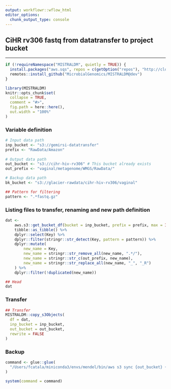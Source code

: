 ```yaml
---
output: workflowr::wflow_html
editor_options:
  chunk_output_type: console
---
```


## CiHR rv306 fastq from datatransfer to project bucket
****

```r
if (!requireNamespace("MISTRALDM", quietly = TRUE)) {
  install.packages("aws.sqs", repos = c(getOption("repos"), "http://cloudyr.github.io/drat"))
  remotes::install_github("MicrobialGenomics/MISTRALDM@dev")
}

library(MISTRALDM)
knitr::opts_chunk$set(
  collapse = TRUE,
  comment = "#>",
  fig.path = here::here(),
  out.width = "100%"
)
```

### Variable definition

```r
# Input data path
inp_bucket <- "s3://gemirsi-datatransfer"
prefix <- "RawData/Amazon" 
    
# Output data path
out_bucket <- "s3://cihr-hiv-rv306" # This bucket already exists
out_prefix <- "vaginal/metagenome/WMGS/RawData/"

# Backup data path
bk_bucket <- "s3://glacier-rawdata/cihr-hiv-rv306/vaginal"

## Pattern for filtering
pattern <- ".*fastq.gz"
```

### Listing files to transfer, renaming and new path definition

```r
dat <- 
    aws.s3::get_bucket_df(bucket = inp_bucket, prefix = prefix, max = Inf) %>% 
    tibble::as_tibble() %>% 
    dplyr::select(Key) %>% 
    dplyr::filter(stringr::str_detect(Key, pattern = pattern)) %>% 
    dplyr::mutate(
        new_name = Key, 
        new_name = stringr::str_remove_all(new_name, ".*/"), 
        new_name = stringr::str_c(out_prefix, new_name), 
        new_name = stringr::str_replace_all(new_name, "_", "_R")
    ) %>% 
    dplyr::filter(!duplicated(new_name))

## Head
dat 
```

### Transfer

```r
## Transfer
MISTRALDM::copy_s3Objects(
  df = dat, 
  inp_bucket = inp_bucket,
  out_bucket = out_bucket, 
  rewrite = FALSE
)
```

### Backup 

```r
command <- glue::glue(
  "/Users/fcatala/miniconda3/envs/mendel/bin/aws s3 sync {out_bucket} {bk_bucket} --exclude metadata*"
)

system(command = command)
```

